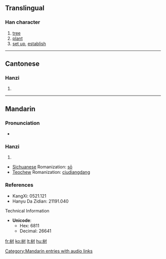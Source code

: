 {{see|樹}}
==Translingual==

===Han character===
{{Han char|rn=75|rad=木|as=05|sn=9|four=|canj=木水木戈 (DEDI)}}

# [[tree]]
# [[plant]]
# [[set up]], [[establish]]

----

==Cantonese==

===Hanzi===
{{yue-hanzi|jyut=|y=syu6}}

# {{defn|Cantonese}}

----

==Mandarin==

===Pronunciation===
*{{audio|zh-shù.ogg|audio}}

===Hanzi===
{{cmn-hanzi|tra=樹|pin=[[shù]] ([[shu4]])|wg=shu<sup>4</sup>}}

# {{defn|Mandarin}}

*[[Sichuanese]] Romanization: [[sō]]
*[[Teochew]] Romanization: [[ciudiangdang]]

===References===
* KangXi: 0521.121
* Hanyu Da Zidian: 21191.040

;Technical Information
* '''Unicode''':
** Hex: 6811
** Decimal: 26641

[[Category:Mandarin entries with audio links]]

[[fr:树]]
[[ko:树]]
[[lt:树]]
[[hu:树]]